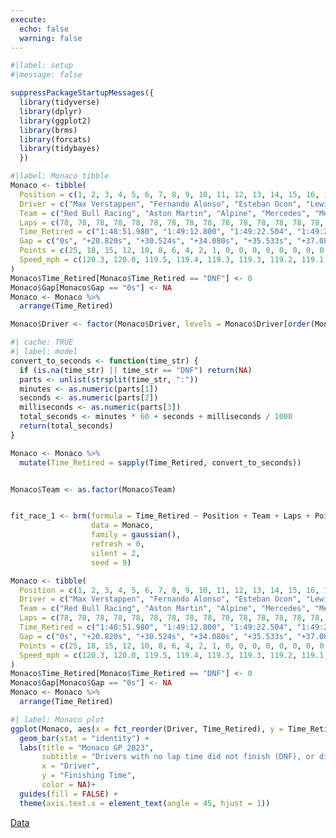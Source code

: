 ```yaml
---
execute:
  echo: false
  warning: false
---
```


```r
#|label: setup
#|message: false

suppressPackageStartupMessages({
  library(tidyverse)
  library(dplyr)
  library(ggplot2)  
  library(brms)
  library(forcats)
  library(tidybayes)
  })
```

```r
#|label: Monaco tibble
Monaco <- tibble(
  Position = c(1, 2, 3, 4, 5, 6, 7, 8, 9, 10, 11, 12, 13, 14, 15, 16, 17, 18, 19, 20),
  Driver = c("Max Verstappen", "Fernando Alonso", "Esteban Ocon", "Lewis Hamilton", "George Russell", "Charles Leclerc", "Pierre Gasly", "Carlos Sainz", "Lando Norris", "Oscar Piastri", "Valtteri Bottas", "Nyck de Vries", "Zhou Guanyu", "Alex Albon", "Yuki Tsunoda", "Sergio Perez", "Nico Hülkenberg", "Lance Stroll", "Logan Sargeant", "Kevin Magnussen"),
  Team = c("Red Bull Racing", "Aston Martin", "Alpine", "Mercedes", "Mercedes", "Ferrari", "Alpine", "Ferrari", "McLaren", "McLaren", "Alfa Romeo", "RB", "Alfa Romeo", "Williams", "RB", "Red Bull Racing", "Haas", "Aston Martin", "Williams", "Haas"),
  Laps = c(78, 78, 78, 78, 78, 78, 78, 78, 78, 78, 78, 78, 78, 78, 78, 78, 78, 78, 78, 78),
  Time_Retired = c("1:48:51.980", "1:49:12.800", "1:49:22.504", "1:49:26.060", "1:49:27.513", "1:49:29.061", "1:49:30.132", "1:49:31.621", "1:49:32.925", "1:49:34.312", "1:49:35.545", "1:49:36.759", "1:49:38.189", "1:49:40.109", "1:49:41.215", "1:49:42.398", "1:49:43.549", "1:49:45.759", "1:49:47.189", "1:49:48.569"),
  Gap = c("0s", "+20.820s", "+30.524s", "+34.080s", "+35.533s", "+37.081s", "+38.132s", "+39.621s", "+40.925s", "+42.312s", "+43.545s", "+44.759s", "+46.189s", "+48.109s", "+49.215s", "+50.398s", "+51.549s", "+53.759s", "+55.189s", "+56.569s"),
  Points = c(25, 18, 15, 12, 10, 8, 6, 4, 2, 1, 0, 0, 0, 0, 0, 0, 0, 0, 0, 0),
  Speed_mph = c(120.3, 120.0, 119.5, 119.4, 119.3, 119.3, 119.2, 119.1, 119.0, 118.9, 118.8, 118.8, 118.7, 118.7, 118.6, 118.5, 118.5, 118.4, 118.3, 118.2)
)
Monaco$Time_Retired[Monaco$Time_Retired == "DNF"] <- 0
Monaco$Gap[Monaco$Gap == "0s"] <- NA
Monaco <- Monaco %>%
  arrange(Time_Retired)

Monaco$Driver <- factor(Monaco$Driver, levels = Monaco$Driver[order(Monaco$Time_Retired)])
```

```r
#| cache: TRUE
#| label: model
convert_to_seconds <- function(time_str) {
  if (is.na(time_str) || time_str == "DNF") return(NA)
  parts <- unlist(strsplit(time_str, ":"))
  minutes <- as.numeric(parts[1])
  seconds <- as.numeric(parts[2])
  milliseconds <- as.numeric(parts[3])
  total_seconds <- minutes * 60 + seconds + milliseconds / 1000
  return(total_seconds)
}

Monaco <- Monaco %>%
  mutate(Time_Retired = sapply(Time_Retired, convert_to_seconds))


Monaco$Team <- as.factor(Monaco$Team)


fit_race_1 <- brm(formula = Time_Retired ~ Position + Team + Laps + Points + Speed_mph,
                  data = Monaco,
                  family = gaussian(),
                  refresh = 0,
                  silent = 2,
                  seed = 9)
```

```r
Monaco <- tibble(
  Position = c(1, 2, 3, 4, 5, 6, 7, 8, 9, 10, 11, 12, 13, 14, 15, 16, 17, 18, 19, 20),
  Driver = c("Max Verstappen", "Fernando Alonso", "Esteban Ocon", "Lewis Hamilton", "George Russell", "Charles Leclerc", "Pierre Gasly", "Carlos Sainz", "Lando Norris", "Oscar Piastri", "Valtteri Bottas", "Nyck de Vries", "Zhou Guanyu", "Alex Albon", "Yuki Tsunoda", "Sergio Perez", "Nico Hülkenberg", "Lance Stroll", "Logan Sargeant", "Kevin Magnussen"),
  Team = c("Red Bull Racing", "Aston Martin", "Alpine", "Mercedes", "Mercedes", "Ferrari", "Alpine", "Ferrari", "McLaren", "McLaren", "Alfa Romeo", "RB", "Alfa Romeo", "Williams", "RB", "Red Bull Racing", "Haas", "Aston Martin", "Williams", "Haas"),
  Laps = c(78, 78, 78, 78, 78, 78, 78, 78, 78, 78, 78, 78, 78, 78, 78, 78, 78, 78, 78, 78),
  Time_Retired = c("1:48:51.980", "1:49:12.800", "1:49:22.504", "1:49:26.060", "1:49:27.513", "1:49:29.061", "1:49:30.132", "1:49:31.621", "1:49:32.925", "1:49:34.312", "1:49:35.545", "1:49:36.759", "1:49:38.189", "1:49:40.109", "1:49:41.215", "1:49:42.398", "1:49:43.549", "1:49:45.759", "1:49:47.189", "1:49:48.569"),
  Gap = c("0s", "+20.820s", "+30.524s", "+34.080s", "+35.533s", "+37.081s", "+38.132s", "+39.621s", "+40.925s", "+42.312s", "+43.545s", "+44.759s", "+46.189s", "+48.109s", "+49.215s", "+50.398s", "+51.549s", "+53.759s", "+55.189s", "+56.569s"),
  Points = c(25, 18, 15, 12, 10, 8, 6, 4, 2, 1, 0, 0, 0, 0, 0, 0, 0, 0, 0, 0),
  Speed_mph = c(120.3, 120.0, 119.5, 119.4, 119.3, 119.3, 119.2, 119.1, 119.0, 118.9, 118.8, 118.8, 118.7, 118.7, 118.6, 118.5, 118.5, 118.4, 118.3, 118.2)
)
Monaco$Time_Retired[Monaco$Time_Retired == "DNF"] <- 0
Monaco$Gap[Monaco$Gap == "0s"] <- NA
Monaco <- Monaco %>%
  arrange(Time_Retired)
```

```r
#| label: Monaco plot
ggplot(Monaco, aes(x = fct_reorder(Driver, Time_Retired), y = Time_Retired, fill = Driver)) +
  geom_bar(stat = "identity") +
  labs(title = "Monaco GP 2023",
       subtitle = "Drivers with no lap time did not finish (DNF), or did not start (DNS)",
       x = "Driver",
       y = "Finishing Time",
       color = NA)+
  guides(fill = FALSE) +
  theme(axis.text.x = element_text(angle = 45, hjust = 1))
```
[Data](https://www.motorsport.com/f1/results/2023/monaco-gp-625296/)